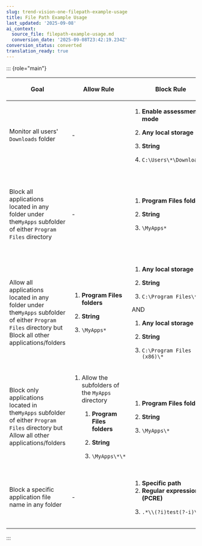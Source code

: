 ```yaml
---
slug: trend-vision-one-filepath-example-usage
title: File Path Example Usage
last_updated: '2025-09-08'
ai_context:
  source_file: filepath-example-usage.md
  conversion_date: '2025-09-08T23:42:19.234Z'
conversion_status: converted
translation_ready: true
---
```


::: {role="main"}

<table>
<colgroup>
<col style="width: 20%" />
<col style="width: 27%" />
<col style="width: 27%" />
<col style="width: 27%" />
</colgroup>
<thead>
<tr>
<th><p>Goal</p></th>
<th><p>Allow Rule</p></th>
<th><p>Block Rule</p></th>
<th><p>Results</p></th>
</tr>
</thead>
<tbody>
<tr>
<td><p>Monitor all users' <code>Downloads</code> folder</p></td>
<td><p>-</p></td>
<td><ol>
<li><p><strong>Enable assessment mode</strong></p></li>
<li><p><strong>Any local storage</strong></p></li>
<li><p><strong>String</strong></p></li>
<li><p><code>C:\Users\*\Downloads\*</code></p></li>
</ol></td>
<td><p>Logs all attempts to access applications in all users' <code>Downloads</code> folder.</p>
<p>Monitors:</p>
<ul>
<li><p><code>C:\Users\john_doe\Downloads\start.exe</code></p></li>
<li><p><code>C:\Users\Administrator\Downloads\start.exe</code></p></li>
</ul></td>
</tr>
<tr>
<td><p>Block all applications located in any folder under the<code>MyApps</code> subfolder of either <code>Program Files</code> directory</p></td>
<td><p>-</p></td>
<td><ol>
<li><p><strong>Program Files folders</strong></p></li>
<li><p><strong>String</strong></p></li>
<li><p><code>\MyApps*</code></p></li>
</ol></td>
<td><p>Blocks:</p>
<ul>
<li><p><code>C:\Program Files(x86)\MyApps\start.exe</code></p></li>
<li><p><code>C:\Program Files\MyApps\start.exe</code></p></li>
<li><p><code>C:\Program Files(x86)\MyApps\bin\start.exe</code></p></li>
</ul>
<p>Allows:</p>
<ul>
<li><p><code>C:\Program Files(x86)\start.exe</code></p></li>
</ul></td>
</tr>
<tr>
<td><p>Allow all applications located in any folder under the<code>MyApps</code> subfolder of either <code>Program Files</code> directory but Block all other applications/folders</p></td>
<td><ol>
<li><p><strong>Program Files folders</strong></p></li>
<li><p><strong>String</strong></p></li>
<li><p><code>\MyApps*</code></p></li>
</ol></td>
<td><ol>
<li><p><strong>Any local storage</strong></p></li>
<li><p><strong>String</strong></p></li>
<li><p><code>C:\Program Files\*</code></p></li>
</ol>
<p>AND</p>
<ol>
<li><p><strong>Any local storage</strong></p></li>
<li><p><strong>String</strong></p></li>
<li><p><code>C:\Program Files (x86)\*</code></p></li>
</ol></td>
<td><p>Blocks:</p>
<ul>
<li><p><code>C:\Program Files(x86)\start.exe</code></p></li>
</ul>
<p>Allows:</p>
<ul>
<li><p><code>C:\Program Files(x86)\MyApps\start.exe</code></p></li>
<li><p><code>C:\Program Files\MyApps\start.exe</code></p></li>
<li><p><code>C:\Program Files(x86)\MyApps\bin\start.exe</code></p></li>
</ul></td>
</tr>
<tr>
<td><p>Block only applications located in the<code>MyApps</code> subfolder of either <code>Program Files</code> directory but Allow all other applications/folders</p></td>
<td><ol>
<li><p>Allow the subfolders of the <code>MyApps</code> directory</p>
<ol>
<li><p><strong>Program Files folders</strong></p></li>
<li><p><strong>String</strong></p></li>
<li><p><code>\MyApps\*\*</code></p></li>
</ol></li>
</ol></td>
<td><ol>
<li><p><strong>Program Files folders</strong></p></li>
<li><p><strong>String</strong></p></li>
<li><p><code>\MyApps\*</code></p></li>
</ol></td>
<td><p>Blocks:</p>
<ul>
<li><p><code>C:\Program Files(x86)\MyApps\start.exe</code></p></li>
<li><p><code>C:\Program Files\MyApps\start.exe</code></p></li>
</ul>
<p>Allows:</p>
<ul>
<li><p><code>C:\Program Files(x86)\start.exe</code></p></li>
<li><p><code>C:\Program Files(x86)\MyApps\bin\start.exe</code></p></li>
</ul></td>
</tr>
<tr>
<td><p>Block a specific application file name in any folder</p></td>
<td><p>-</p></td>
<td><ol>
<li><strong>Specific path</strong></li>
<li><strong>Regular expression (PCRE)</strong></li>
<li><p><code>.*\\(?i)test(?-i)\..*</code></p></li>
</ol></td>
<td><p>Blocks:</p>
<ul>
<li><p><code>C:\MyApps\test.exe</code></p></li>
<li><p><code>C:\Users\guet\AppData\Local\Temp\test.exe</code></p></li>
<li><p><code>C:\Program Files(x86)\MyApps\test.exe</code></p></li>
</ul></td>
</tr>
</tbody>
</table>
:::
